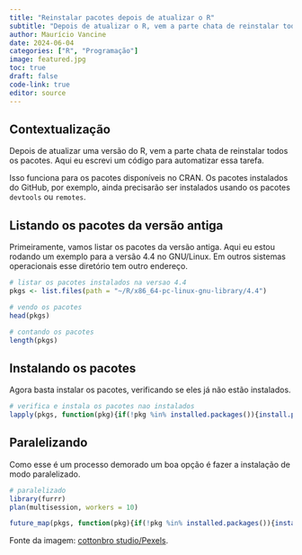 ```yaml
---
title: "Reinstalar pacotes depois de atualizar o R"
subtitle: "Depois de atualizar o R, vem a parte chata de reinstalar todos os pacotes, mas o R mesmo pode te ajudar."
author: Maurício Vancine
date: 2024-06-04
categories: ["R", "Programação"]
image: featured.jpg
toc: true
draft: false
code-link: true
editor: source
---
```


## Contextualização

Depois de atualizar uma versão do R, vem a parte chata de reinstalar todos os pacotes. Aqui eu escrevi um código para automatizar essa tarefa.

Isso funciona para os pacotes disponíveis no CRAN. Os pacotes instalados do GitHub, por exemplo, ainda precisarão ser instalados usando os pacotes `devtools` ou `remotes`.

## Listando os pacotes da versão antiga

Primeiramente, vamos listar os pacotes da versão antiga. Aqui eu estou rodando um exemplo para a versão 4.4 no GNU/Linux. Em outros sistemas operacionais esse diretório tem outro endereço.

```r
# listar os pacotes instalados na versao 4.4
pkgs <- list.files(path = "~/R/x86_64-pc-linux-gnu-library/4.4")

# vendo os pacotes
head(pkgs)

# contando os pacotes
length(pkgs)
```

## Instalando os pacotes

Agora basta instalar os pacotes, verificando se eles já não estão instalados.

```r
# verifica e instala os pacotes nao instalados
lapply(pkgs, function(pkg){if(!pkg %in% installed.packages()){install.packages(pkg)}})
```

## Paralelizando

Como esse é um processo demorado um boa opção é fazer a instalação de modo paralelizado.

```r
# paralelizado
library(furrr)
plan(multisession, workers = 10)

future_map(pkgs, function(pkg){if(!pkg %in% installed.packages()){install.packages(pkg)}})
```

Fonte da imagem: [cottonbro studio/Pexels](https://www.pexels.com/pt-br/@cottonbro/).
